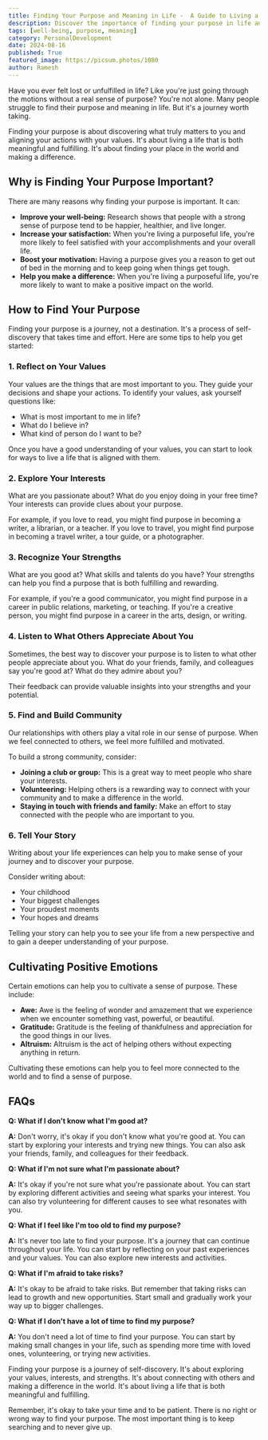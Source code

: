 ```yaml
---
title: Finding Your Purpose and Meaning in Life -  A Guide to Living a Fulfilling Life
description: Discover the importance of finding your purpose in life and learn practical steps to embark on this journey of self-discovery. Explore your values, interests, and strengths, connect with others, and make a difference in the world.
tags: [well-being, purpose, meaning]
category: PersonalDevelopment
date: 2024-08-16
published: True
featured_image: https://picsum.photos/1080
author: Ramesh
---
```



Have you ever felt lost or unfulfilled in life? Like you're just going through the motions without a real sense of purpose? You're not alone. Many people struggle to find their purpose and meaning in life. But it's a journey worth taking. 

Finding your purpose is about discovering what truly matters to you and aligning your actions with your values. It's about living a life that is both meaningful and fulfilling. It's about finding your place in the world and making a difference.

## Why is Finding Your Purpose Important?

There are many reasons why finding your purpose is important. It can:

* **Improve your well-being:** Research shows that people with a strong sense of purpose tend to be happier, healthier, and live longer.
* **Increase your satisfaction:** When you're living a purposeful life, you're more likely to feel satisfied with your accomplishments and your overall life.
* **Boost your motivation:** Having a purpose gives you a reason to get out of bed in the morning and to keep going when things get tough.
* **Help you make a difference:** When you're living a purposeful life, you're more likely to want to make a positive impact on the world.

## How to Find Your Purpose

Finding your purpose is a journey, not a destination. It's a process of self-discovery that takes time and effort. Here are some tips to help you get started:

### 1. Reflect on Your Values

Your values are the things that are most important to you. They guide your decisions and shape your actions. To identify your values, ask yourself questions like:

* What is most important to me in life?
* What do I believe in?
* What kind of person do I want to be?

Once you have a good understanding of your values, you can start to look for ways to live a life that is aligned with them.

### 2. Explore Your Interests

What are you passionate about? What do you enjoy doing in your free time? Your interests can provide clues about your purpose. 

For example, if you love to read, you might find purpose in becoming a writer, a librarian, or a teacher. If you love to travel, you might find purpose in becoming a travel writer, a tour guide, or a photographer.

### 3. Recognize Your Strengths

What are you good at? What skills and talents do you have? Your strengths can help you find a purpose that is both fulfilling and rewarding.

For example, if you're a good communicator, you might find purpose in a career in public relations, marketing, or teaching. If you're a creative person, you might find purpose in a career in the arts, design, or writing.

### 4. Listen to What Others Appreciate About You

Sometimes, the best way to discover your purpose is to listen to what other people appreciate about you. What do your friends, family, and colleagues say you're good at? What do they admire about you?

Their feedback can provide valuable insights into your strengths and your potential.

### 5. Find and Build Community

Our relationships with others play a vital role in our sense of purpose. When we feel connected to others, we feel more fulfilled and motivated.

To build a strong community, consider:

* **Joining a club or group:** This is a great way to meet people who share your interests.
* **Volunteering:** Helping others is a rewarding way to connect with your community and to make a difference in the world.
* **Staying in touch with friends and family:** Make an effort to stay connected with the people who are important to you.

### 6. Tell Your Story

Writing about your life experiences can help you to make sense of your journey and to discover your purpose. 

Consider writing about:

* Your childhood
* Your biggest challenges
* Your proudest moments
* Your hopes and dreams

Telling your story can help you to see your life from a new perspective and to gain a deeper understanding of your purpose.

## Cultivating Positive Emotions

Certain emotions can help you to cultivate a sense of purpose. These include:

* **Awe:** Awe is the feeling of wonder and amazement that we experience when we encounter something vast, powerful, or beautiful.
* **Gratitude:** Gratitude is the feeling of thankfulness and appreciation for the good things in our lives.
* **Altruism:** Altruism is the act of helping others without expecting anything in return.

Cultivating these emotions can help you to feel more connected to the world and to find a sense of purpose.

## FAQs

**Q: What if I don't know what I'm good at?**

**A:** Don't worry, it's okay if you don't know what you're good at. You can start by exploring your interests and trying new things. You can also ask your friends, family, and colleagues for their feedback.

**Q: What if I'm not sure what I'm passionate about?**

**A:** It's okay if you're not sure what you're passionate about. You can start by exploring different activities and seeing what sparks your interest. You can also try volunteering for different causes to see what resonates with you.

**Q: What if I feel like I'm too old to find my purpose?**

**A:** It's never too late to find your purpose. It's a journey that can continue throughout your life. You can start by reflecting on your past experiences and your values. You can also explore new interests and activities.

**Q: What if I'm afraid to take risks?**

**A:** It's okay to be afraid to take risks. But remember that taking risks can lead to growth and new opportunities. Start small and gradually work your way up to bigger challenges.

**Q: What if I don't have a lot of time to find my purpose?**

**A:** You don't need a lot of time to find your purpose. You can start by making small changes in your life, such as spending more time with loved ones, volunteering, or trying new activities.

Finding your purpose is a journey of self-discovery. It's about exploring your values, interests, and strengths. It's about connecting with others and making a difference in the world. It's about living a life that is both meaningful and fulfilling.

Remember, it's okay to take your time and to be patient. There is no right or wrong way to find your purpose. The most important thing is to keep searching and to never give up.
